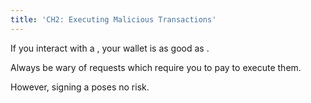 ```yaml
---
title: 'CH2: Executing Malicious Transactions'
---
```


If you interact with a <Nutshell glossaryEntry="content/glossary/Malicious-Smart-Contract.mdx" children="Malicious Smart Contract" />, your wallet is as good as <Nutshell glossaryEntry="content/glossary/drained.mdx" children="drained" />.

Always be wary of requests which require you to pay <Nutshell children="gas fees" glossaryEntry="content/glossary/gas_fee.mdx" />  to execute them.

However, signing a <Nutshell children="signature request" glossaryEntry="content/glossary/signature_request.mdx" />  poses no risk.

